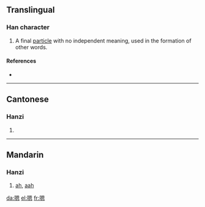==Translingual==

===Han character===
{{Han char|rn=30|rad=口|as=10|sn=13|four=6603<sub>0</sub>|canj=口田大心 (RWKP)}}

# A final [[particle]] with no independent meaning, used in the formation of other words.

====References====
* {{Han ref|kx=0204.111|hdz=10668.030|uh=55EF|ud=21999|bh=B6E2|bd=46818}}

----

==Cantonese==

===Hanzi===
{{yue-hanzi|jyut=|y=ng2}}

# {{defn|Cantonese}}

----

==Mandarin==

===Hanzi===
{{cmn-hanzi|pin=[[ēn]] ([[en1]]) [[ng]] ([[ng4]])|wg=<sup>4</sup>}}

# [[ah]], [[aah]]

[[da:嗯]]
[[el:嗯]]
[[fr:嗯]]